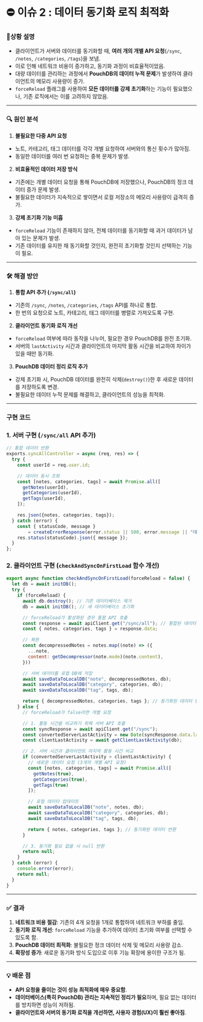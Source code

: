 # ⛔ 이슈 2 : 데이터 동기화 로직 최적화

### 📝상황 설명

- 클라이언트가 서버와 데이터를 동기화할 때, **여러 개의 개별 API 요청**(`/sync`, `/notes`, `/categories`, `/tags`)을 보냄.
- 이로 인해 네트워크 비용이 증가하고, 동기화 과정이 비효율적이었음.
- 대량 데이터를 관리하는 과정에서 **PouchDB의 데이터 누적 문제**가 발생하여 클라이언트의 메모리 사용량이 증가.
- `forceReload` 플래그를 사용하여 **모든 데이터를 강제 초기화**하는 기능이 필요했으나, 기존 로직에서는 이를 고려하지 않았음.

---

### 🔍 원인 분석

1. **불필요한 다중 API 요청**
 - 노트, 카테고리, 태그 데이터를 각각 개별 요청하여 서버와의 통신 횟수가 많아짐.
 - 동일한 데이터를 여러 번 요청하는 중복 문제가 발생.
2. **비효율적인 데이터 저장 방식**
 - 기존에는 개별 데이터 요청을 통해 PouchDB에 저장했으나, PouchDB의 정크 데이터 증가 문제 발생.
 - 불필요한 데이터가 지속적으로 쌓이면서 로컬 저장소의 메모리 사용량이 급격히 증가.
3. **강제 초기화 기능 미흡**
 - `forceReload` 기능이 존재하지 않아, 전체 데이터를 동기화할 때 과거 데이터가 남아 있는 문제가 발생.
 - 기존 데이터를 유지한 채 동기화할 것인지, 완전히 초기화할 것인지 선택하는 기능이 필요.

---

### 🛠️ 해결 방안

1. **통합 API 추가 (`/sync/all`)**
 - 기존의 `/sync`, `/notes`, `/categories`, `/tags` API를 하나로 통합.
 - 한 번의 요청으로 노트, 카테고리, 태그 데이터를 병렬로 가져오도록 구현.
2. **클라이언트 동기화 로직 개선**
 - `forceReload` 여부에 따라 동작을 나누어, 필요한 경우 PouchDB를 완전 초기화.
 - 서버의 `lastActivity` 시간과 클라이언트의 마지막 활동 시간을 비교하여 차이가 있을 때만 동기화.
3. **PouchDB 데이터 정리 로직 추가**
 - 강제 초기화 시, PouchDB 데이터를 완전히 삭제(`destroy()`)한 후 새로운 데이터를 저장하도록 변경.
 - 불필요한 데이터 누적 문제를 해결하고, 클라이언트의 성능을 최적화.

---

### 구현 코드

### 1. 서버 구현 (`/sync/all` API 추가)

```jsx filename="syncController.js" {7-11} copy
// 통합 데이터 반환
exports.syncAllController = async (req, res) => {
  try {
    const userId = req.user.id;

    // 데이터 동시 조회
    const [notes, categories, tags] = await Promise.all([
      getNotes(userId),
      getCategories(userId),
      getTags(userId),
    ]);

    res.json({notes, categories, tags});
  } catch (error) {
    const { statusCode, message }
        = createErrorResponse(error.status || 500, error.message || "데이터를 가져오는 중 오류가 발생했습니다.");
    res.status(statusCode).json({ message });
  }
};

```

### 2. 클라이언트 구현 (`checkAndSyncOnFirstLoad` 함수 개선)

```js filename="syncAPIService.js" copy
export async function checkAndSyncOnFirstLoad(forceReload = false) {
  let db = await initDB();
  try {
    if (forceReload) {
      await db.destroy(); // 기존 데이터베이스 제거
      db = await initDB(); // 새 데이터베이스 초기화

      // forceReload가 활성화된 경우 통합 API 호출
      const response = await apiClient.get("/sync/all"); // 통합된 데이터 요청
      const { notes, categories, tags } = response.data;

      // 복원
      const decompressedNotes = notes.map((note) => ({
        ...note,
        content: getDecompressor(note.mode)(note.content),
      }))

      // 서버 데이터를 로컬 DB에 저장
      await saveDataToLocalDB("note", decompressedNotes, db);
      await saveDataToLocalDB("category", categories, db);
      await saveDataToLocalDB("tag", tags, db);

      return { decompressedNotes, categories, tags }; // 동기화된 데이터 반환
    } else {
      // forceReload가 false라면 개별 요청

      // 1. 활동 시간을 비교하기 위해 서버 API 호출
      const syncResponse = await apiClient.get("/sync");
      const convertedServerLastActivity = new Date(syncResponse.data.lastActivity).getTime();
      const clientLastActivity = await getClientLastActivity(db);

      // 2. 서버 시간과 클라이언트 마지막 활동 시간 비교
      if (convertedServerLastActivity > clientLastActivity) {
        // 새로운 데이터 요청 (3개의 개별 API 요청)
        const [notes, categories, tags] = await Promise.all([
          getNotes(true),
          getCategories(true),
          getTags(true)
        ]);

        // 로컬 데이터 업데이트
        await saveDataToLocalDB("note", notes, db);
        await saveDataToLocalDB("category", categories, db);
        await saveDataToLocalDB("tag", tags, db);

        return { notes, categories, tags }; // 동기화된 데이터 반환
      }

      // 3. 동기화 필요 없을 시 null 반환
      return null;
    }
  } catch (error) {
    console.error(error);
    return null;
  }
}
```

---

### ✅ 결과

1. **네트워크 비용 절감**: 기존의 4개 요청을 1개로 통합하여 네트워크 부하를 줄임.
2. **동기화 로직 개선**: `forceReload` 기능을 추가하여 데이터 초기화 여부를 선택할 수 있도록 함.
3. **PouchDB 데이터 최적화**: 불필요한 정크 데이터 삭제 및 메모리 사용량 감소.
4. **확장성 증가**: 새로운 동기화 방식 도입으로 이후 기능 확장에 용이한 구조가 됨.

---

### 💡 배운 점

- **API 요청을 줄이는 것이 성능 최적화에 매우 중요함**.
- **데이터베이스(특히 PouchDB) 관리는 지속적인 정리가 필요**하며, 필요 없는 데이터를 방치하면 성능이 저하됨.
- **클라이언트와 서버의 동기화 로직을 개선하면, 사용자 경험(UX)이 훨씬 좋아짐**.